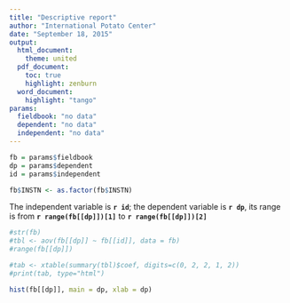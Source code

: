 ```yaml
---
title: "Descriptive report"
author: "International Potato Center"
date: "September 18, 2015"
output: 
  html_document:
    theme: united
  pdf_document:
    toc: true
    highlight: zenburn
  word_document:
    highlight: "tango"
params: 
  fieldbook: "no data"
  dependent: "no data"
  independent: "no data"
---
```



```r

fb = params$fieldbook
dp = params$dependent
id = params$independent

fb$INSTN <- as.factor(fb$INSTN)

```

The independent variable is **`r id`**; the dependent variable is **`r dp`**,
its range is from **`r range(fb[[dp]])[1]`** to **`r range(fb[[dp]])[2]`**

```r
#str(fb)
#tbl <- aov(fb[[dp]] ~ fb[[id]], data = fb)
#range(fb[[dp]])
```

```r
#tab <- xtable(summary(tbl)$coef, digits=c(0, 2, 2, 1, 2))
#print(tab, type="html")
```

```r
hist(fb[[dp]], main = dp, xlab = dp)
```



